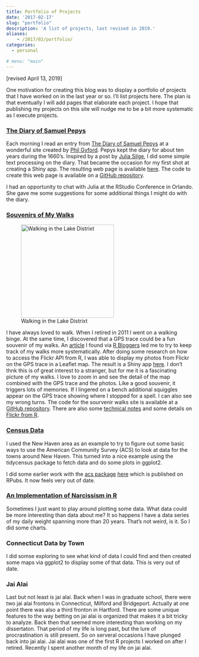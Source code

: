```yaml
---
title: Portfolio of Projects
date: '2017-02-17'
slug: "portfolio"
description: 'A list of projects, last revised in 2019.'
aliases:
    - /2017/02/portfolio/
categories:
  - personal

# menu: "main"
---
```


```{=html}
<!--- created with this command:
# blogdown::new_post("Portfolio of Projects", categories = c("R", "personal"), tags = c("R"), rmd = FALSE)  --->
```
\[revised April 13, 2019\]

One motivation for creating this blog was to display a portfolio of projects that I have worked on in the last year or so. I'll list projects here. The plan is that eventually I will add pages that elaborate each project. I hope that publishing my projects on this site will nudge me to be a bit more systematic as I execute projects.

### [The Diary of Samuel Pepys](https://goldin.shinyapps.io/Search_Pepys/)

Each morning I read an entry from [The Diary of Samuel Pepys](http://www.pepysdiary.com/) at a wonderful site created by [Phil Gyford](http://www.gyford.com/). Pepys kept the diary for about ten years during the 1660's. Inspired by a post by [Julia Silge](http://juliasilge.com/blog/Life-Changing-Magic/), I did some simple text processing on the diary. That became the occasion for my first shot at creating a Shiny app. The resulting web page is available [here](https://goldin.shinyapps.io/Search_Pepys/). The code to create this web page is available on a [GitHub repository](https://github.com/johngoldin/pepys-diary).

I had an opportunity to chat with Julia at the RStudio Conference in Orlando. She gave me some suggestions for some additional things I might do with the diary.

### [Souvenirs of My Walks](https://goldin.shinyapps.io/Walks/)

![Walking in the Lake Distrixt](/img/Lake-District.png){.column-margin fig-alt="A photo of me in the Lake District" width="250"}

I have always loved to walk. When I retired in 2011 I went on a walking binge. At the same time, I discovered that a GPS trace could be a fun souvenir of my walks. An [article](http://mhermans.net/hiking-gpx-r-leaflet.html) I found via [R Bloggers](https://www.r-bloggers.com/) led me to try to keep track of my walks more systematically. After doing some research on how to access the Flickr API from R, I was able to display my photos from Flickr on the GPS trace in a Leaflet map. The result is a Shiny app [here](https://goldin.shinyapps.io/Walks/). I don't thnk this is of great interest to a stranger, but for me it is a fascinating picture of my walks. I love to zoom in and see the detail of the map combined with the GPS trace and the photos. Like a good souvenir, it triggers lots of memories. If I lingered on a bench additional squiggles appear on the GPS trace showing where I stopped for a spell. I can also see my wrong turns. The code for the sourvenir walks site is available at a [GitHub repository](https://github.com/johngoldin/Visualizing-Hiking). There are also some [technical notes](/blog/2016-06-walks_map_notes/) and some details on [Flickr from R](/blog/2016-07-flickr_api/).

### [Census Data](/blog/2019-04-new-haven-census-and-r/)

I used the New Haven area as an example to try to figure out some basic ways to use the American Community Survey (ACS) to look at data for the towns around New Haven. This turned into a nice example using the tidycensus package to fetch data and do some plots in ggplot2.

I did some earlier work with the [acs package](http://cran.r-project.org/web/packages/acs/index.html) [here](http://rpubs.com/JohnGoldin/196744) which is published on RPubs. It now feels very out of date.

### [An Implementation of Narcissism in R](/blog/2017-02-narcissism/)

Sometimes I just want to play around plotting some data. What data could be more interesting than data about me? It so happens I have a data series of my daily weight spanning more than 20 years. That's not weird, is it. So I did some charts.

### Connecticut Data by Town

I did somse exploring to see what kind of data I could find and then created some maps via ggplot2 to display some of that data. This is very out of date.

### Jai Alai

Last but not least is jai alai. Back when I was in graduate school, there were two jai alai frontons in Connecticut, Milford and Bridgeport. Actually at one point there was also a third fronton in Hartford. There are some unique features to the way betting on jai alai is organized that makes it a bit tricky to analyze. Back then that seemed more interesting than working on my dissertaton. That period of my life is long past, but the lure of procrastination is still present. So on serveral occasions I have plunged back into jai alai. Jai alai was one of the first R projects I worked on after I retired. Recently I spent another month of my life on jai alai.
